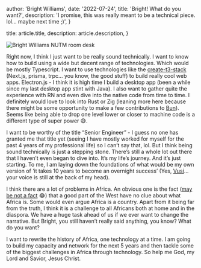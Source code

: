 
  author: 'Bright Williams',
  date: '2022-07-24',
  title: 'Bright! What do you want?',
  description:
    'I promise, this was really meant to be a technical piece. lol... maybe next time ;)',
}

  title: article.title,
  description: article.description,
}


<Image height={550} src={organizedDesk} alt="Bright Williams NUTM room desk" />

Right now, I think I just want to be really sound technically. I want to know how to build using a wide but decent range of technologies. 
Which would be mostly Typescript. I want to use technologies like the [create-t3-stack](https://create.t3.gg/) (Next.js, prisma, trpc… you know, the good stuff) to build really cool web apps. 
Electron.js - I think it is high time I build a desktop app (been a while since my last desktop app stint with Java). 
I also want to gather quite the experience with RN and even dive into the native code from time to time. 
I definitely would love to look into Rust or Zig (leaning more here because there might be some opportunity to make a few contributions to [Bun](https://bun.sh/)). 
Seems like being able to drop one level lower or closer to machine code is a different type of super power 😅.

I want to be worthy of the title “Senior Engineer” - I guess no one has granted me that title yet (seeing I have mostly worked for myself for the past 4 years of my professional life) so I can’t say that, lol. 
But I think being sound technically is just a stepping stone. There’s still a whole lot out there that I haven’t even began to dive into. It’s my life’s journey. And it’s just starting. 
To me, I am laying down the foundations of what would be my own version of ‘it takes 10 years to become an overnight success’ (Yes, [Vusi](https://vusithembekwayo.com/)… your voice is still at the back of my head).

I think there are a lot of problems in Africa. An obvious one is the fact ([may be not a fact](https://www.huffpost.com/entry/africa-world-cup_n_5516292) 😂) that a good part of the West have no clue about what Africa is. 
Some would even argue Africa is a country. Apart from it being far from the truth, I think it is a challenge to all Africans both at home and in the diaspora. We have a huge task ahead of us if we ever want to change the narrative. 
But Bright, you still haven’t really said anything, you know? What do you want?

I want to rewrite the history of Africa, one technology at a time. I am going to build my capacity and network for the next 5 years and then tackle some of the biggest challenges in Africa through technology. 
So help me God, my Lord and Savior, Jesus Christ.

